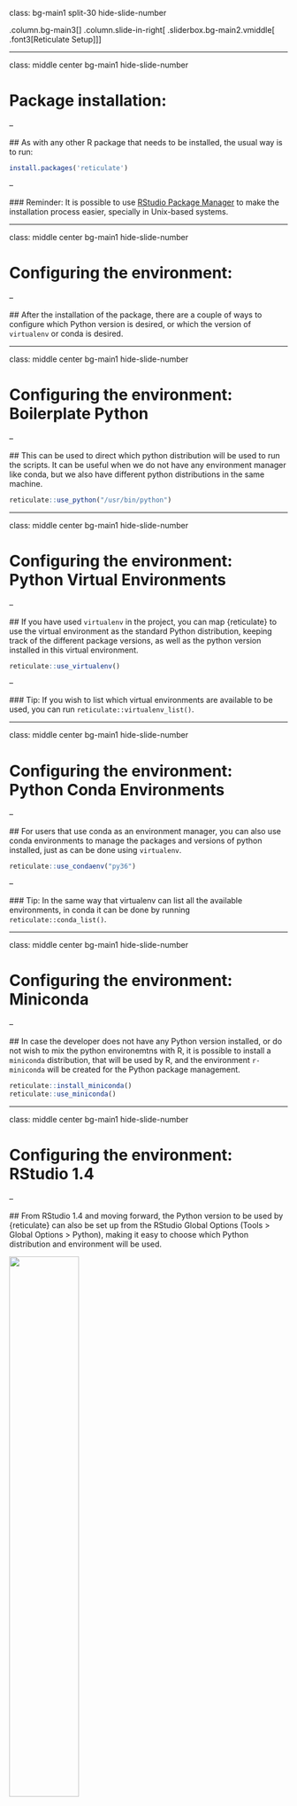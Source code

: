 class: bg-main1 split-30 hide-slide-number

.column.bg-main3[
]
.column.slide-in-right[
.sliderbox.bg-main2.vmiddle[
.font3[Reticulate Setup]
]]

---

class: middle center bg-main1 hide-slide-number

# Package installation:

--

  ## As with any other R package that needs to be installed, the usual way is to run:
  
```r
install.packages('reticulate')
```

--

  ### Reminder: It is possible to use [RStudio Package Manager](https://packagemanager.rstudio.com/client/#/repos/1/overview) to make the installation process easier, specially in Unix-based systems.

---

class: middle center bg-main1 hide-slide-number

# Configuring the environment:

--

  ## After the installation of the package, there are a couple of ways to configure which Python version is desired, or which the version of `virtualenv` or conda is desired.
        
---

class: middle center bg-main1 hide-slide-number

# Configuring the environment: Boilerplate Python

--
  
  ## This can be used to direct which python distribution will be used to run the scripts. It can be useful when we do not have any environment manager like conda, but we also have different python distributions in the same machine.
  
```r
reticulate::use_python("/usr/bin/python")
```
  
---

class: middle center bg-main1 hide-slide-number

# Configuring the environment: Python Virtual Environments

--
  
  ## If you have used `virtualenv` in the project, you can map {reticulate} to use the virtual environment as the standard Python distribution, keeping track of the different package versions, as well as the python version installed in this virtual environment.
  
```r
reticulate::use_virtualenv()
```
  
--
  
  ### Tip: If you wish to list which virtual environments are available to be used, you can run `reticulate::virtualenv_list()`.
  
---

class: middle center bg-main1 hide-slide-number

# Configuring the environment: Python Conda Environments

--
  
  ## For users that use conda as an environment manager, you can also use conda environments to manage the packages and versions of python installed, just as can be done using `virtualenv`.
  
```r
reticulate::use_condaenv("py36")
```
  
--
  
  ### Tip: In the same way that virtualenv can list all the available environments, in conda it can be done by running  `reticulate::conda_list()`.
  
---

class: middle center bg-main1 hide-slide-number

# Configuring the environment: Miniconda

--
  
  ## In case the developer does not have any Python version installed, or do not wish to mix the python environemtns with R, it is possible to install a `miniconda` distribution, that will be used by R, and the environment `r-miniconda` will be created for the Python package management.
  
```r
reticulate::install_miniconda()
reticulate::use_miniconda()
```
  
---

class: middle center bg-main1 hide-slide-number

# Configuring the environment: RStudio 1.4

--
  
  ## From RStudio 1.4 and moving forward, the Python version to be used by {reticulate} can also be set up from the RStudio Global Options (Tools > Global Options > Python), making it easy to choose which Python distribution and environment will be used.
  
<div align="center">
  <img src="images/rstudio_python.png" height="50%" width="50%" />
</div>
  
---